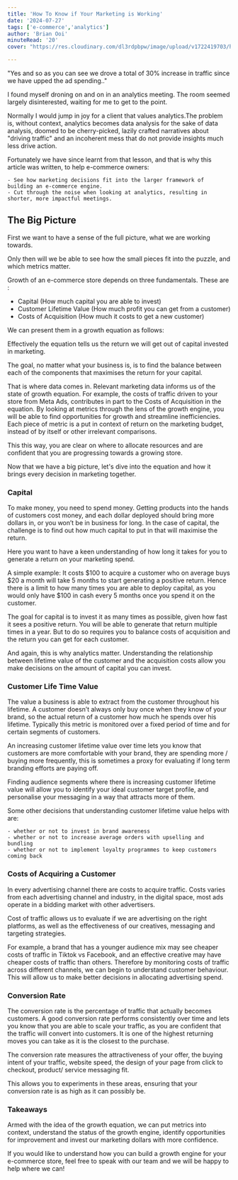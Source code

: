```yaml
---
title: 'How To Know if Your Marketing is Working'
date: '2024-07-27'
tags: ['e-commerce','analytics']
author: 'Brian Ooi'
minuteRead: '20'
cover: "https://res.cloudinary.com/dl3rdpbpw/image/upload/v1722419703/how_marketing_is_working_tqub68.png"

---
```


"Yes and so as you can see we drove a total of 30% increase in traffic since we have upped the ad spending.." 

I found myself droning on and on in an analytics meeting. The room seemed largely disinterested, waiting for me to get to the point.

Normally I would jump in joy for a client that values analytics.The problem is, without context, analytics becomes data analysis for the sake of data analysis, doomed to be cherry-picked, lazily crafted narratives about "driving traffic" and an incoherent mess that do not provide insights much less drive action.

Fortunately we have since learnt from that lesson, and that is why this article was written, to help e-commerce owners: 

    - See how marketing decisions fit into the larger framework of building an e-commerce engine.
    - Cut through the noise when looking at analytics, resulting in shorter, more impactful meetings.

## The Big Picture

First we want to have a sense of the full picture, what we are working towards.

Only then will we be able to see how the small pieces fit into the puzzle, and which metrics matter.

Growth of an e-commerce store depends on three fundamentals. These are : 

   - Capital (How much capital you are able to invest)
   - Customer Lifetime Value (How much profit you can get from a customer)
   - Costs of Acquisition (How much it costs to get a new customer)

We can present them in a growth equation as follows:

<ImageWithCaption src="https://res.cloudinary.com/dl3rdpbpw/image/upload/v1722093201/growth_formula_vwtjqo.png" alt='growth-equation' caption='A basic framework for all e-commerce stores'/>

Effectively the equation tells us the return we will get out of capital invested in marketing. 

The goal, no matter what your business is, is to find the balance between each of the components that maximises the return for your capital.

That is where data comes in. Relevant marketing data informs us of the state of growth equation. For example, the costs of traffic driven to your store from Meta Ads, contributes in part to the Costs of Acquisition in the equation. By looking at metrics through the lens of the growth engine, you will be able to find opportunities for growth and streamline inefficiencies.
Each piece of metric is a put in context of return on the marketing budget, instead of by itself or other irrelevant comparisons. 

This this way, you are clear on where to allocate resources and are confident that you are progressing towards a growing store.

Now that we have a big picture, let's dive into the equation and how it brings every decision in marketing together. 


### Capital

To make money, you need to spend money. Getting products into the hands of customers cost money, and each dollar deployed should bring more dollars in, or you won’t be in business for long. In the case of capital, the challenge is to find out how much capital to put in that will maximise the return. 

Here you want to have a keen understanding of how long it takes for you to generate a return on your marketing spend. 

A simple example: It costs $100 to acquire a customer who on average buys $20 a month will take 5 months to start generating a positive return. Hence there is a limit to how many times you are able to deploy capital, as you would only have $100 in cash every 5 months once you spend it on the customer. 

The goal for capital is to invest it as many times as possible, given how fast it sees a positive return. You will be able to generate that return multiple times in a year. But to do so requires you to balance costs of acquisition and the return you can get for each customer. 

And again, this is why analytics matter. Understanding the relationship between lifetime value of the customer and the acquisition costs allow you make decisions on the amount of capital you can invest. 


### Customer Life Time Value

The value a business is able to extract from the customer throughout his lifetime. A customer doesn’t always only buy once when they know of your brand, so the actual return of a customer how much he spends over his lifetime. Typically this metric is monitored over a fixed period of time and for certain segments of customers. 

 An increasing customer lifetime value over time lets you know that customers are more comfortable with your brand, they are spending more / buying more frequently, this is sometimes a proxy for evaluating if long term branding efforts are paying off. 

Finding audience segments where there is increasing customer lifetime value will allow you to identify your ideal customer target profile, and personalise your messaging in a way that attracts more of them. 

Some other decisions that understanding customer lifetime value helps with are: 

    - whether or not to invest in brand awareness
    - whether or not to increase average orders with upselling and bundling
    - whether or not to implement loyalty programmes to keep customers coming back

### Costs of Acquiring a Customer

<ImageWithCaption src="https://res.cloudinary.com/dl3rdpbpw/image/upload/v1722093200/CAC_lwvjo1.png" alt='cac' caption='Costs of acquiring a customer is made up of the costs of traffic x the conversion rate'/>

In every advertising channel there are costs to acquire traffic. Costs varies from each advertising channel and industry, in the digital space, most ads operate in a bidding market with other advertisers. 

<ImageWithCaption src="https://res.cloudinary.com/dl3rdpbpw/image/upload/v1722093492/Untitled_onchdk.png" alt='cac-industry' caption='CAC differs by industry. Source: Statista 2022'/>

Cost of traffic allows us to evaluate if we are advertising on the right platforms, as well as the effectiveness of our creatives, messaging and targeting strategies. 

For example, a brand that has a younger audience mix may see cheaper costs of traffic in Tiktok vs Facebook, and an effective creative may have cheaper costs of traffic than others. Therefore by monitoring costs of traffic across different channels, we can begin to understand customer behaviour. This will allow us to make better decisions in allocating advertising spend. 

### Conversion Rate

The conversion rate is the percentage of traffic that actually becomes customers. A good conversion rate performs consistently over time and lets you know that you are able to scale your traffic, as you are confident that the traffic will convert into customers. It is one of the highest returning moves you can take as it is the closest to the purchase. 

The conversion rate measures the attractiveness of your offer,  the buying intent of your traffic, website speed, the design of your page from click to checkout, product/ service messaging fit.  

This allows you to experiments in these areas, ensuring that your conversion rate is as high as it can possibly be. 

### Takeaways

Armed with the idea of the growth equation, we can put metrics into context, understand the status of the growth engine, identify opportunities for improvement and invest our marketing dollars with more confidence. 

If you would like to understand how you can build a growth engine for your e-commerce store, feel free to speak with our team and we will be happy to help where we can!